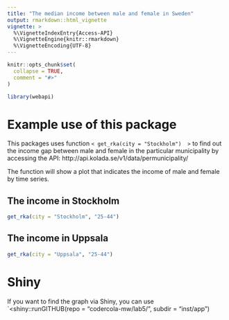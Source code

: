 ```yaml
---
title: "The median income between male and female in Sweden"
output: rmarkdown::html_vignette
vignette: >
  %\VignetteIndexEntry{Access-API}
  %\VignetteEngine{knitr::rmarkdown}
  %\VignetteEncoding{UTF-8}
---
```


```r
knitr::opts_chunk$set(
  collapse = TRUE,
  comment = "#>"
)
```

```r
library(webapi)
```

# Example use of this package
This packages uses function `< get_rka(city = "Stockholm")  >` to find out the income gap between male and female in the particular municipality by accessing the API: http://api.kolada.se/v1/data/permunicipality/


The function will show a plot that indicates the income of male and female by time series.

## The income in Stockholm
```r
get_rka(city = "Stockholm", "25-44")
```

## The income in Uppsala
```r
get_rka(city = "Uppsala", "25-44")
```

# Shiny
If you want to find the graph via Shiny, you can use
`<shiny::runGITHUB(repo = "codercola-mw/lab5/", subdir = "inst/app")
